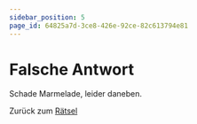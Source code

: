 ```yaml
---
sidebar_position: 5
page_id: 64825a7d-3ce8-426e-92ce-82c613794e81
---
```


# Falsche Antwort

Schade Marmelade, leider daneben.&#x20;

Zurück zum [Rätsel](https://mint-26e.gbsl.website/fkqzke)